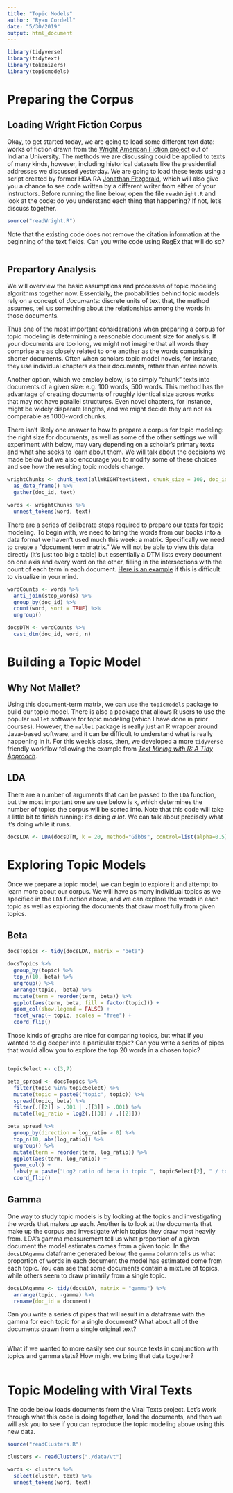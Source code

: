 ```yaml
---
title: "Topic Models"
author: "Ryan Cordell"
date: "5/30/2019"
output: html_document
---
```


```r

library(tidyverse)
library(tidytext)
library(tokenizers)
library(topicmodels)

```

# Preparing the Corpus

## Loading Wright Fiction Corpus

Okay, to get started today, we are going to load some different text data: works of fiction drawn from the [Wright American Fiction project](http://webapp1.dlib.indiana.edu/TEIgeneral/projectinfo.do?brand=wright) out of Indiana University. The methods we are discussing could be applied to texts of many kinds, however, including historical datasets like the presidential addresses we discussed yesterday. We are going to load these texts using a script created by former HDA RA [Jonathan Fitzgerald](http://jonathandfitzgerald.com/), which will also give you a chance to see code written by a different writer from either of your instructors. Before running the line below, open the file `readWright.R` and look at the code: do you understand each thing that happening? If not, let's discuss together. 

```r

source("readWright.R")

```

Note that the existing code does not remove the citation information at the beginning of the text fields. Can you write code using RegEx that will do so?

```r


```

## Prepartory Analysis

We will overview the basic assumptions and processes of topic modeling algorithms together now. Essentially, the probabilities behind topic models rely on a concept of *documents*: discrete units of text that, the method assumes, tell us something about the relationships among the words in those documents. 

Thus one of the most important considerations when preparing a corpus for topic modeling is determining a reasonable document size for analysis. If your documents are too long, we might not imagine that all words they comprise are as closely related to one another as the words comprising shorter documents. Often when scholars topic model novels, for instance, they use individual chapters as their documents, rather than entire novels. 

Another option, which we employ below, is to simply "chunk" texts into documents of a given size: e.g. 100 words, 500 words. This method has the advantage of creating documents of roughly identical size across works that may not have parallel structures. Even novel chapters, for instance, might be widely disparate lengths, and we might decide they are not as comparable as 1000-word chunks. 

There isn't likely one answer to how to prepare a corpus for topic modeling: the right size for documents, as well as some of the other settings we will experiment with below, may vary depending on a scholar's primary texts and what she seeks to learn about them. We will talk about the decisions we made below but we also encourage you to modify some of these choices and see how the resulting topic models change. 

```r

wrightChunks <- chunk_text(allWRIGHTtext$text, chunk_size = 100, doc_id = allWRIGHTtext$title) %>%
  as_data_frame() %>%
  gather(doc_id, text)

words <- wrightChunks %>%
  unnest_tokens(word, text) 

```

There are a series of deliberate steps required to prepare our texts for topic modeling. To begin with, we need to bring the words from our books into a data format we haven't used much this week: a matrix. Specifically we need to create a "document term matrix." We will not be able to view this data directly (it's just too big a table) but essentially a DTM lists every document on one axis and every word on the other, filling in the intersections with the count of each term in each document. [Here is an example](https://www.darrinbishop.com/blog/2017/10/text-analytics-document-term-matrix/) if this is difficult to visualize in your mind.

```r

wordCounts <- words %>%
  anti_join(stop_words) %>%
  group_by(doc_id) %>%
  count(word, sort = TRUE) %>%
  ungroup()

docsDTM <- wordCounts %>%
  cast_dtm(doc_id, word, n)

```

# Building a Topic Model

## Why Not Mallet?

Using this document-term matrix, we can use the `topicmodels` package to build our topic model. There is also a package that allows R users to use the popular `mallet` software for topic modeling (which I have done in prior courses). However, the `mallet` package is really just an R wrapper around Java-based software, and it can be difficult to understand what is really happening in it. For this week's class, then, we developed a more `tidyverse` friendly workflow following the example from [*Text Mining with R: A Tidy Approach*](https://www.tidytextmining.com/). 

## LDA

There are a number of arguments that can be passed to the `LDA` function, but the most important one we use below is `k`, which determines the number of topics the corpus will be sorted into. Note that this code will take a little bit to finish running: it's doing *a lot*. We can talk about precisely what it's doing while it runs.

```r

docsLDA <- LDA(docsDTM, k = 20, method="Gibbs", control=list(alpha=0.5))

```

# Exploring Topic Models

Once we prepare a topic model, we can begin to explore it and attempt to learn more about our corpus. We will have as many individual topics as we specified in the `LDA` function above, and we can explore the words in each topic as well as exploring the documents that draw most fully from given topics. 

## Beta 

```r
docsTopics <- tidy(docsLDA, matrix = "beta")

docsTopics %>%
  group_by(topic) %>%
  top_n(10, beta) %>%
  ungroup() %>%
  arrange(topic, -beta) %>%
  mutate(term = reorder(term, beta)) %>%
  ggplot(aes(term, beta, fill = factor(topic))) +
  geom_col(show.legend = FALSE) +
  facet_wrap(~ topic, scales = "free") +
  coord_flip()

```

Those kinds of graphs are nice for comparing topics, but what if you wanted to dig deeper into a particular topic? Can you write a series of pipes that would allow you to explore the top 20 words in a chosen topic?

```r


```


```r

topicSelect <- c(3,7)

beta_spread <- docsTopics %>%
  filter(topic %in% topicSelect) %>%
  mutate(topic = paste0("topic", topic)) %>%
  spread(topic, beta) %>%
  filter(.[[2]] > .001 | .[[3]] > .001) %>%
  mutate(log_ratio = log2(.[[3]] / .[[2]]))

beta_spread %>%
  group_by(direction = log_ratio > 0) %>%
  top_n(10, abs(log_ratio)) %>%
  ungroup() %>%
  mutate(term = reorder(term, log_ratio)) %>%
  ggplot(aes(term, log_ratio)) +
  geom_col() +
  labs(y = paste("Log2 ratio of beta in topic ", topicSelect[2], " / topic ", topicSelect[1])) +
  coord_flip()

```


## Gamma

One way to study topic models is by looking at the topics and investigating the words that makes up each. Another is to look at the documents that make up the corpus and investigate which topics they draw most heavily from. LDA's gamma measurement tell us what proportion of a given document the model estimates comes from a given topic. In the `docsLDAgamma` dataframe generated below, the `gamma` column tells us what proportion of words in each document the model has estimated come from each topic. You can see that some documents contain a mixture of topics, while others seem to draw primarily from a single topic. 

```r

docsLDAgamma <- tidy(docsLDA, matrix = "gamma") %>%
  arrange(topic, -gamma) %>%
  rename(doc_id = document)

```

Can you write a series of pipes that will result in a dataframe with the gamma for each topic for a single document? What about all of the documents drawn from a single original text?

```r


```

What if we wanted to more easily see our source texts in conjunction with topics and gamma stats? How might we bring that data together?

```r



```


# Topic Modeling with Viral Texts

The code below loads documents from the Viral Texts project. Let's work through what this code is doing together, load the documents, and then we will ask you to see if you can reproduce the topic modeling above using this new data. 

```r

source("readClusters.R")

clusters <- readClusters("./data/vt")

words <- clusters %>%
  select(cluster, text) %>%
  unnest_tokens(word, text)

```

